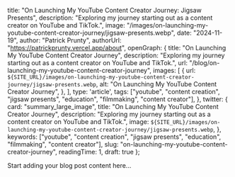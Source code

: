 
  title: "On Launching My YouTube Content Creator Journey: Jigsaw Presents",
  description: "Exploring my journey starting out as a content creator on YouTube and TikTok.",
  image: "/images/on-launching-my-youtube-content-creator-journey/jigsaw-presents.webp",
  date: "2024-11-19",
  author: "Patrick Prunty",
  authorUrl: "https://patrickprunty.vercel.app/about",
  openGraph: {
    title: "On Launching My YouTube Content Creator Journey",
    description: "Exploring my journey starting out as a content creator on YouTube and TikTok.",
    url: "/blog/on-launching-my-youtube-content-creator-journey",
    images: [
      {
        url: `${SITE_URL}/images/on-launching-my-youtube-content-creator-journey/jigsaw-presents.webp`,
        alt: "On Launching My YouTube Content Creator Journey",
      },
    ],
    type: 'article',
    tags: ["youtube", "content creation", "jigsaw presents", "education", "filmmaking", "content creator"],
  },
  twitter: {
    card: "summary_large_image",
    title: "On Launching My YouTube Content Creator Journey",
    description: "Exploring my journey starting out as a content creator on YouTube and TikTok.",
    image: `${SITE_URL}/images/on-launching-my-youtube-content-creator-journey/jigsaw-presents.webp`,
  },
  keywords: ["youtube", "content creation", "jigsaw presents", "education", "filmmaking", "content creator"],
  slug: "on-launching-my-youtube-content-creator-journey",
  readingTime: 1,
  draft: true
};

Start adding your blog post content here...
